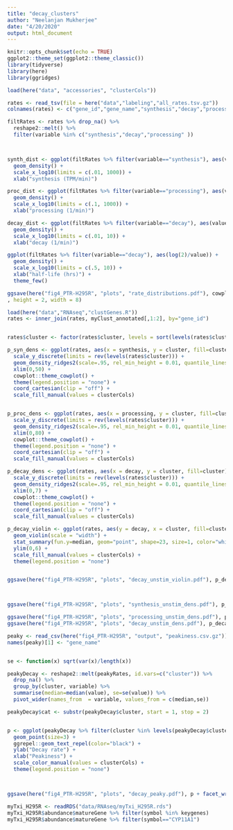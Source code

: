 ```yaml
---
title: "decay_clusters"
author: "Neelanjan Mukherjee"
date: "4/20/2020"
output: html_document
---
```


```r
knitr::opts_chunk$set(echo = TRUE)
ggplot2::theme_set(ggplot2::theme_classic())
library(tidyverse)
library(here)
library(ggridges)

load(here("data", "accessories", "clusterCols"))

```


```r
rates <- read_tsv(file = here("data","labeling","all_rates.tsv.gz"))
colnames(rates) <- c("gene_id","gene_name","synthesis","decay","processing","total","premRNA")

filtRates <- rates %>% drop_na() %>%
  reshape2::melt() %>% 
  filter(variable %in% c("synthesis","decay","processing" )) 



synth_dist <- ggplot(filtRates %>% filter(variable=="synthesis"), aes(value)) +
  geom_density() +
  scale_x_log10(limits = c(.01, 1000)) +
  xlab("synthesis (TPM/min)")

proc_dist <- ggplot(filtRates %>% filter(variable=="processing"), aes(value)) +
  geom_density() +
  scale_x_log10(limits = c(.1, 1000)) +
  xlab("processing (1/min)")

decay_dist <- ggplot(filtRates %>% filter(variable=="decay"), aes(value)) +
  geom_density() +
  scale_x_log10(limits = c(.01, 10)) +
  xlab("decay (1/min)")

ggplot(filtRates %>% filter(variable=="decay"), aes(log(2)/value)) +
  geom_density() +
  scale_x_log10(limits = c(.5, 10)) +
  xlab("half-life (hrs)") +
  theme_few()

ggsave(here("fig4_PTR-H295R", "plots", "rate_distributions.pdf"), cowplot::plot_grid(synth_dist, proc_dist, decay_dist, nrow = 1)
, height = 2, width = 8)

load(here("data","RNAseq","clustGenes.R"))
rates <- inner_join(rates, myClust_annotated[,1:2], by="gene_id")


rates$cluster <- factor(rates$cluster, levels = sort(levels(rates$cluster)))

p_syn_dens <- ggplot(rates, aes(x = synthesis, y = cluster, fill=cluster)) +
  scale_y_discrete(limits = rev(levels(rates$cluster))) +
  geom_density_ridges2(scale=.95, rel_min_height = 0.01, quantile_lines=TRUE, quantile_fun=function(x,...)median(x)) +
  xlim(0,50) +
  cowplot::theme_cowplot() +
  theme(legend.position = "none") +
  coord_cartesian(clip = "off") +
  scale_fill_manual(values = clusterCols)


p_proc_dens <- ggplot(rates, aes(x = processing, y = cluster, fill=cluster)) +
  scale_y_discrete(limits = rev(levels(rates$cluster))) +
  geom_density_ridges2(scale=.95, rel_min_height = 0.01, quantile_lines=TRUE, quantile_fun=function(x,...)median(x)) +
  xlim(0,80) +
  cowplot::theme_cowplot() +
  theme(legend.position = "none") +
  coord_cartesian(clip = "off") +
  scale_fill_manual(values = clusterCols)

p_decay_dens <- ggplot(rates, aes(x = decay, y = cluster, fill=cluster)) +
  scale_y_discrete(limits = rev(levels(rates$cluster))) +
  geom_density_ridges2(scale=.95, rel_min_height = 0.01, quantile_lines=TRUE, quantile_fun=function(x,...)median(x)) +
  xlim(0,7) +
  cowplot::theme_cowplot() +
  theme(legend.position = "none") +
  coord_cartesian(clip = "off") +
  scale_fill_manual(values = clusterCols)

p_decay_violin <- ggplot(rates, aes(y = decay, x = cluster, fill=cluster)) +
  geom_violin(scale = "width") +
  stat_summary(fun.y=median, geom="point", shape=23, size=1, color="white") +
  ylim(0,6) +
  scale_fill_manual(values = clusterCols) +
  theme(legend.position = "none")


ggsave(here("fig4_PTR-H295R", "plots", "decay_unstim_violin.pdf"), p_decay_violin, height = 4, width = 8)



ggsave(here("fig4_PTR-H295R", "plots", "synthesis_unstim_dens.pdf"), p_syn_dens, height = 6, width = 2)

ggsave(here("fig4_PTR-H295R", "plots", "processing_unstim_dens.pdf"), p_proc_dens, height = 6, width = 2)
ggsave(here("fig4_PTR-H295R", "plots", "decay_unstim_dens.pdf"), p_decay_dens, height = 6, width = 2)
```
  
```r
peaky <- read_csv(here("fig4_PTR-H295R", "output", "peakiness.csv.gz"))
names(peaky)[1] <- "gene_name"


se <- function(x) sqrt(var(x)/length(x))

peakyDecay <- reshape2::melt(peakyRates, id.vars=c("cluster")) %>%
  drop_na() %>%
  group_by(cluster, variable) %>% 
  summarise(median=median(value), se=se(value)) %>%
  pivot_wider(names_from  = variable, values_from = c(median,se))

peakyDecay$cat <- substr(peakyDecay$cluster, start = 1, stop = 2)


p <- ggplot(peakyDecay %>% filter(cluster %in% levels(peakyDecay$cluster)[1:9]), aes(y = median_decay, x =  median_peakiness, color = cluster, label=cluster)) +
  geom_point(size=3) +
  ggrepel::geom_text_repel(color="black") +
  ylab("Decay rate") +
  xlab("Peakiness") +
  scale_color_manual(values = clusterCols) +
  theme(legend.position = "none")



ggsave(here("fig4_PTR-H295R", "plots", "decay_peaky.pdf"), p + facet_wrap(~cat, scales = "free_x") , height = 3, width = 3)

```


```r

myTxi_H295R <- readRDS("data/RNAseq/myTxi_H295R.rds")
myTxi_H295R$abundance$matureGene %>% filter(symbol %in% keygenes)
myTxi_H295R$abundance$matureGene %>% filter(symbol=="CYP11A1")
```

